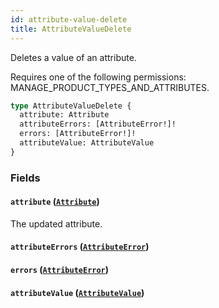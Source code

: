 ```yaml
---
id: attribute-value-delete
title: AttributeValueDelete
---
```



Deletes a value of an attribute. 

Requires one of the following permissions: MANAGE_PRODUCT_TYPES_AND_ATTRIBUTES.

```graphql
type AttributeValueDelete {
  attribute: Attribute
  attributeErrors: [AttributeError!]!
  errors: [AttributeError!]!
  attributeValue: AttributeValue
}
```


### Fields

#### `attribute` ([`Attribute`](../../../developer/api-reference/objects/attribute))

The updated attribute.


#### `attributeErrors` ([`AttributeError`](../../../developer/api-reference/objects/attribute-error))




#### `errors` ([`AttributeError`](../../../developer/api-reference/objects/attribute-error))




#### `attributeValue` ([`AttributeValue`](../../../developer/api-reference/objects/attribute-value))






